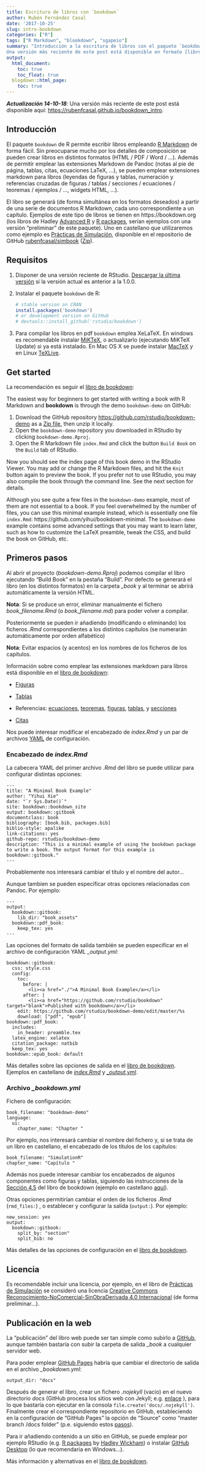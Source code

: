 ```yaml
---
title: Escritura de libros con `bookdown`
author: Rubén Fernández Casal
date: '2017-10-25'
slug: intro-bookdown
categories: ["R"]
tags: ["R Markdown", "blookdown", "sgapeio"]
summary: "Introducción a la escritura de libros con el paquete `bookdown`.
Una versión más reciente de este post está disponible en formato [libro](https://rubenfcasal.github.io/bookdown_intro)."
output:
  html_document:
    toc: true
    toc_float: true
  blogdown::html_page:
    toc: true
---
```


***Actualización 14-10-18***: Una versión más reciente de este post está disponible aquí: 
<https://rubenfcasal.github.io/bookdown_intro>.

## Introducción

El paquete `bookdown` de R permite escribir libros empleando 
[R Markdown](http://rmarkdown.rstudio.com) de forma fácil. 
Sin preocuparse mucho por los detalles de composición 
se pueden crear libros en distintos formatos (HTML / PDF / Word / ...). 
Además de permitir emplear las extensiones Markdown de Pandoc 
(notas al pie de página, tablas, citas, ecuaciones LaTeX, …), 
se pueden emplear extensiones markdown para libros 
(leyendas de figuras y tablas, numeración y referencias cruzadas de figuras / tablas / secciones / ecuaciones / teoremas / ejemplos / ..., widgets HTML, ...).

El libro se generará (de forma simultánea en los formatos deseados)
a partir de una serie de documentos R Markdown, cada uno correspondiente a un capítulo. 
Ejemplos de este tipo de libros se tienen en https://bookdown.org 
(los libros de Hadley [Advanced R](http://adv-r.had.co.nz) y [R packages](http://r-pkgs.had.co.nz), 
serían ejemplos con una versión "preliminar" de este paquete).
Uno en castellano que utilizaremos como ejemplo es 
[Prácticas de Simulación](https://rubenfcasal.github.io/simbook),
disponible en el repositorio de GitHub
[rubenfcasal/simbook](https://github.com/rubenfcasal/simbook) 
([Zip](https://github.com/rubenfcasal/simbook/archive/master.zip)).

## Requisitos

1. Disponer de una versión reciente de RStudio. [Descargar la última versión](https://www.rstudio.com/products/rstudio/download/) si la versión actual es anterior a la 1.0.0.
1. Instalar el paquete `bookdown` de R:

    ```r
    # stable version on CRAN
    install.packages('bookdown')
    # or development version on GitHub
    # devtools::install_github('rstudio/bookdown')
    ```

1. Para compilar los libros en pdf `bookdown` emplea XeLaTeX. En windows es recomendable instalar [MiKTeX](https://miktex.org/download), o actualizarlo (ejecutando MiKTeX Update) si ya está instalado. En Mac OS X se puede instalar [MacTeX](http://www.tug.org/mactex/) y en Linux [TeXLive](http://www.tug.org/texlive).


## Get started

La recomendación es seguir el [libro de bookdown](https://bookdown.org/yihui/bookdown/get-started.html):

The easiest way for beginners to get started with writing a book with R Markdown and **bookdown** is through the demo `bookdown-demo` on GitHub:

1. Download the GitHub repository <https://github.com/rstudio/bookdown-demo> as a [Zip file,](https://github.com/rstudio/bookdown-demo/archive/master.zip) then unzip it locally.
1. Open the `bookdown-demo` repository you downloaded in RStudio by clicking `bookdown-demo.Rproj`.
1. Open the R Markdown file `index.Rmd` and click the button `Build Book` on the `Build` tab of RStudio.

Now you should see the index page of this book demo in the RStudio Viewer. You may add or change the R Markdown files, and hit the `Knit` button again to preview the book. If you prefer not to use RStudio, you may also compile the book through the command line. See the next section for details.

Although you see quite a few files in the `bookdown-demo` example, most of them are not essential to a book. If you feel overwhelmed by the number of files, you can use this minimal example instead, which is essentially one file `index.Rmd`: https://github.com/yihui/bookdown-minimal. The `bookdown-demo` example contains some advanced settings that you may want to learn later, such as how to customize the LaTeX preamble, tweak the CSS, and build the book on GitHub, etc.

## Primeros pasos

Al abrir el proyecto (*bookdown-demo.Rproj*) podemos compilar el libro
ejecutando "Build Book" en la pestaña "Build". 
Por defecto se generará el libro (en los distintos formatos) 
en la carpeta *\_book* y al terminar se abrirá automáticamente la versión HTML.

**Nota**: Si se produce un error, eliminar manualmente el fichero 
*book_filename.Rmd* (o *book_filename.md*) para poder volver a compilar.

Posteriormente se pueden ir añadiendo (modificando o eliminando) los ficheros
*.Rmd* correspondientes a los distintos capítulos 
(se numerarán automáticamente por orden alfabético) 

**Nota**: Evitar espacios (y acentos) en los nombres de los ficheros de los capítulos.

Información sobre como emplear las extensiones markdown para libros
está disponible en el 
[libro de bookdown](https://bookdown.org/yihui/bookdown/markdown-extensions-by-bookdown.html):

- [Figuras](https://bookdown.org/yihui/bookdown/figures.html)

- [Tablas](https://bookdown.org/yihui/bookdown/tables.html)

- Referencias: 
[ecuaciones](https://bookdown.org/yihui/bookdown/markdown-extensions-by-bookdown.html#equations), [teoremas](https://bookdown.org/yihui/bookdown/markdown-extensions-by-bookdown.html#theorems), 
[figuras](https://bookdown.org/yihui/bookdown/figures.html#figures), 
[tablas](https://bookdown.org/yihui/bookdown/tables.html#tables),
y [secciones](https://bookdown.org/yihui/bookdown/cross-references.html)

- [Citas](https://bookdown.org/yihui/bookdown/citations.html)
 

Nos puede interesar modificar el encabezado de *index.Rmd* y 
un par de archivos [YAML](https://en.wikipedia.org/wiki/YAML) de configuración. 

### Encabezado de *index.Rmd*

La cabecera YAML del primer archivo *.Rmd* del libro se puede utilizar para configurar
distintas opciones:
```
--- 
title: "A Minimal Book Example"
author: "Yihui Xie"
date: "`r Sys.Date()`"
site: bookdown::bookdown_site
output: bookdown::gitbook
documentclass: book
bibliography: [book.bib, packages.bib]
biblio-style: apalike
link-citations: yes
github-repo: rstudio/bookdown-demo
description: "This is a minimal example of using the bookdown package to write a book. The output format for this example is bookdown::gitbook."
---
```

Probablemente nos interesará cambiar el título y el nombre del autor...

Aunque tambien se pueden especificar otras opciones relacionadas con Pandoc.
Por ejemplo:
```
---
output:
  bookdown::gitbook:
    lib_dir: "book_assets"
  bookdown::pdf_book:
    keep_tex: yes
---
```

Las opciones del formato de salida también se pueden especificar en el 
archivo de configuración YAML *\_output.yml*:

```
bookdown::gitbook:
  css: style.css
  config:
    toc:
      before: |
        <li><a href="./">A Minimal Book Example</a></li>
      after: |
        <li><a href="https://github.com/rstudio/bookdown" target="blank">Published with bookdown</a></li>
    edit: https://github.com/rstudio/bookdown-demo/edit/master/%s
    download: ["pdf", "epub"]
bookdown::pdf_book:
  includes:
    in_header: preamble.tex
  latex_engine: xelatex
  citation_package: natbib
  keep_tex: yes
bookdown::epub_book: default
```
Más detalles sobre las opciones de salida en el [libro de bookdown](https://bookdown.org/yihui/bookdown/output-formats.html).
Ejemplos en castellano de 
[*index.Rmd*](https://github.com/rubenfcasal/simbook/raw/master/index.Rmd) y 
[*\_output.yml*](https://github.com/rubenfcasal/simbook/blob/master/_output.yml).

### Archivo *\_bookdown.yml*

Fichero de configuración:
```
book_filename: "bookdown-demo"
language:
  ui:
    chapter_name: "Chapter "
```
Por ejemplo, nos interesará cambiar el nombre del fichero y, 
si se trata de un libro en castellano,
el encabezado de los títulos de los capítulos:
```
book_filename: "SimulationR"
chapter_name: "Capítulo "
```
Además nos puede interesar cambiar los encabezados de algunos componentes como figuras y tablas,
siguiendo las instrucciones de la [Sección 4.5](https://bookdown.org/yihui/bookdown/internationalization.html)
del libro de bookdown (ejemplo en castellano [aquí](https://github.com/rubenfcasal/simbook/blob/master/_bookdown.yml)).

Otras opciones permitirían cambiar el orden de los ficheros *.Rmd* (`rmd_files:`) ,
o establecer y configurar la salida (`output:`). 
Por ejemplo:
```
new_session: yes
output:
  bookdown::gitbook:
    split_by: "section"
    split_bib: no
```
Más detalles de las opciones de configuración en el [libro de bookdown](https://bookdown.org/yihui/bookdown/configuration.html#configuration).

## Licencia

Es recomendable incluir una licencia, por ejemplo, en el libro de 
[Prácticas de Simulación](https://rubenfcasal.github.io/simbook) 
se consideró una licencia
[Creative Commons Reconocimiento-NoComercial-SinObraDerivada 4.0 Internacional](https://creativecommons.org/licenses/by-nc-nd/4.0/deed.es_ES)
(de forma preliminar...).


## Publicación en la web

La "publicación" del libro web puede ser tan simple como subirlo a
[GitHub](https://help.github.com), aunque también bastaría con subir
la carpeta de salida *\_book* a cualquier servidor web.

Para poder emplear [GitHub Pages](https://pages.github.com) habría que cambiar el directorio de salida en el archivo *\_bookdown.yml*:
```
output_dir: "docs"
```
Después de generar el libro, crear un fichero *.nojekyll* (vacio) 
en el nuevo directorio *docs*
(GitHub procesa los sitios web con Jekyll; 
e.g. [enlace](https://help.github.com/articles/using-jekyll-as-a-static-site-generator-with-github-pages) ), 
para lo que bastaría con ejecutar en la consola `file.create('docs/.nojekyll')`.
Finalmente crear el correspondiente repositorio en GitHub, 
estableciendo en la configuración de “GitHub Pages” 
la opción de “Source” como “master branch /docs folder” 
(p.e. siguiendo estos [pasos](https://help.github.com/articles/configuring-a-publishing-source-for-github-pages)).

Para ir añadiendo contenido a un sitio en GitHub, se puede emplear por ejemplo RStudio (e.g. [R packages](http://r-pkgs.had.co.nz/git.html) 
by [Hadley Wickham](http://hadley.nz/#code))
o instalar [GitHub Desktop](https://desktop.github.com)
(lo que recomendaría en Windows...).

Más información y alternativas en el [libro de bookdown](https://bookdown.org/yihui/bookdown/publishing.html).
